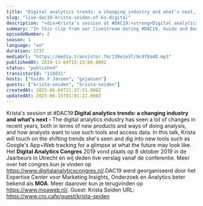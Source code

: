 ```yaml
---
title: "Digital analytics trends: a changing industry and what's next, with Krista Seiden"
slug: "live-dac19-krista-seiden-of-ks-digital"
description: "<div>Krista's session at #DAC19:<strong>Digital analytics trends: a changing industry and what's next - </strong>The digital analytics industry has seen a lot of changes in recent years, both in terms of new products and ways of doing analysis, and how analysts want to use such tools and access data. In this talk, Krista will touch on the shifting trends she's seen and dig into new tools such as Google's App+Web tracking for a glimpse at what the future may look like.<br>&nbsp;</div><div>Het <strong>Digital Analytics Congres</strong> 2019 vond plaats op 8 oktober 2019 in de Jaarbeurs in Utrecht en wij deden live verslag vanaf de conferentie. Meer over het congres kun je vinden op <a href=\"https://www.digitalanalyticscongres.nl/\">https://www.digitalanalyticscongres.nl/</a>.DAC19 werd georganiseerd door het Expertise Center voor Marketing Insights, Onderzoek en Analytics beter bekend als <strong>MOA</strong>. Meer daarover kun je terugvinden op <a href=\"https://www.moaweb.nl/\">https://www.moaweb.nl/</a>. Guest: Krista Seiden URL: https://www.cro.cafe/guest/krista-seiden&nbsp;</div>"
summary: "In this clip from our livestream during #DAC19, Guido and Bart speak with Krista Seiden from KS Digital."
episodeNumber: 2
season: 1
language: "en"
duration: 1737
mediaUrl: "https://media.transistor.fm/130e1e3f/9c4f8a48.mp3"
publishedAt: 2019-11-04T15:15:00.000Z
status: "published"
transistorId: "118831"
hosts: ["Guido X Jansen", "gxjansen"]
guests: ["krista-seiden", "krista-seiden"]
createdAt: 2025-06-04T21:37:51.000Z
updatedAt: 2025-06-15T01:01:22.000Z
---
```


Krista's session at #DAC19:<strong>Digital analytics trends: a changing industry and what's next - </strong>The digital analytics industry has seen a lot of changes in recent years, both in terms of new products and ways of doing analysis, and how analysts want to use such tools and access data. In this talk, Krista will touch on the shifting trends she's seen and dig into new tools such as Google's App+Web tracking for a glimpse at what the future may look like.
&nbsp;
Het <strong>Digital Analytics Congres</strong> 2019 vond plaats op 8 oktober 2019 in de Jaarbeurs in Utrecht en wij deden live verslag vanaf de conferentie. Meer over het congres kun je vinden op <a href="https://www.digitalanalyticscongres.nl/">https://www.digitalanalyticscongres.nl/</a>.DAC19 werd georganiseerd door het Expertise Center voor Marketing Insights, Onderzoek en Analytics beter bekend als <strong>MOA</strong>. Meer daarover kun je terugvinden op <a href="https://www.moaweb.nl/">https://www.moaweb.nl/</a>. Guest: Krista Seiden URL: https://www.cro.cafe/guest/krista-seiden&nbsp;
